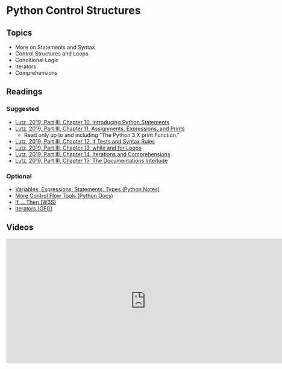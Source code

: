 # Python Control Structures

## Topics

-   More on Statements and Syntax
-   Control Structures and Loops
-   Conditional Logic
-   Iterators
-   Comprehensions

## Readings

### Suggested

-   [Lutz, 2019, Part III, Chapter 10. Introducing Python Statements](https://learning.oreilly.com/library/view/learning-python-5th/9781449355722/ch10.html)
-   [Lutz, 2019, Part III, Chapter 11. Assignments, Expressions, and Prints](https://learning.oreilly.com/library/view/learning-python-5th/9781449355722/ch11.html)
    -   Read only up to and including "The Python 3.X print Function."
-   [Lutz, 2019, Part III, Chapter 12. if Tests and Syntax Rules](https://learning.oreilly.com/library/view/learning-python-5th/9781449355722/ch12.html)
-   [Lutz, 2019, Part III, Chapter 13. while and for Loops](https://learning.oreilly.com/library/view/learning-python-5th/9781449355722/ch13.html)
-   [Lutz, 2019, Part III, Chapter 14. Iterations and Comprehensions](https://learning.oreilly.com/library/view/learning-python-5th/9781449355722/ch14.html)
-   [Lutz, 2019, Part III, Chapter 15: The Documentations Interlude](https://learning.oreilly.com/library/view/learning-python-5th/9781449355722/ch15.html)

### Optional

-   [Variables, Expressions, Statements, Types (Python Notes)](https://thomas-cokelaer.info/tutorials/python/variables.html)
-   [More Control Flow Tools (Python Docs)](https://docs.python.org/3/tutorial/controlflow.html)
-   [If ... Then (W3S)](https://www.w3schools.com/python/python_conditions.asp)
-   [Iterators (GFG)](https://www.geeksforgeeks.org/iterators-in-python/)

## Videos

<iframe src="https://kaltura-connect.its.virginia.edu/embedplaylist/secure/embed/v2/1/playlistId/1_zcuqcvm2/uiConfId/44972551" width="740px" height="330px" allowfullscreen webkitallowfullscreen mozAllowFullScreen allow="autoplay *; fullscreen *; encrypted-media *" referrerpolicy="no-referrer-when-downgrade" sandbox="allow-forms allow-same-origin allow-scripts allow-top-navigation allow-pointer-lock allow-popups allow-modals allow-orientation-lock allow-popups-to-escape-sandbox allow-presentation allow-top-navigation-by-user-activation" frameborder="0" title="M01 Introducing Python"></iframe>